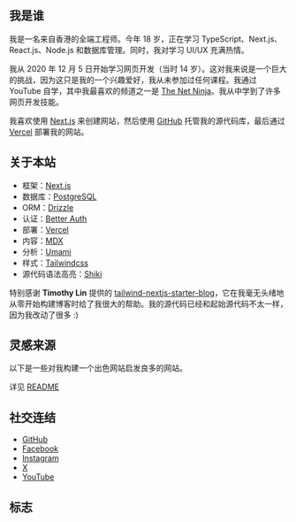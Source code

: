 ---
---

## 我是谁

我是一名来自香港的全端工程师。今年 18 岁，正在学习 TypeScript、Next.js、React.js、Node.js 和数据库管理。同时，我对学习 UI/UX 充满热情。

我从 2020 年 12 月 5 日开始学习网页开发（当时 14 岁）。这对我来说是一个巨大的挑战，因为这只是我的一个兴趣爱好，我从未参加过任何课程。我通过 YouTube 自学，其中我最喜欢的频道之一是 [The Net Ninja](https://www.youtube.com/@NetNinja)。我从中学到了许多网页开发技能。

我喜欢使用 [Next.js](https://nextjs.org/) 来创建网站，然后使用 [GitHub](https://github.com) 托管我的源代码库，最后通过 [Vercel](https://vercel.com) 部署我的网站。

## 关于本站

- 框架：[Next.js](https://nextjs.org/)
- 数据库：[PostgreSQL](https://www.postgresql.org/)
- ORM：[Drizzle](https://orm.drizzle.team/)
- 认证：[Better Auth](https://www.better-auth.com/)
- 部署：[Vercel](https://vercel.com)
- 内容：[MDX](https://mdxjs.com/)
- 分析：[Umami](https://github.com/umami-software/umami)
- 样式：[Tailwindcss](https://tailwindcss.com)
- 源代码语法高亮：[Shiki](https://github.com/shikijs/shiki)

特别感谢 **Timothy Lin** 提供的
[tailwind-nextjs-starter-blog](https://github.com/timlrx/tailwind-nextjs-starter-blog)，它在我毫无头绪地从零开始构建博客时给了我很大的帮助。我的源代码已经和起始源代码不太一样，因为我改动了很多 :)

## 灵感来源

以下是一些对我构建一个出色网站启发良多的网站。

详见 [README](https://github.com/isyuricunha/website?tab=readme-ov-file#credits)

## 社交连结

- [GitHub](https://github.com/tszhong0411)
- [Facebook](https://www.facebook.com/isyuricunha)
- [Instagram](https://www.instagram.com/isyuricunha)
- [X](https://x.com/isyuricunha)
- [YouTube](https://www.youtube.com/@isyuricunha)

## 标志

<Logo />
